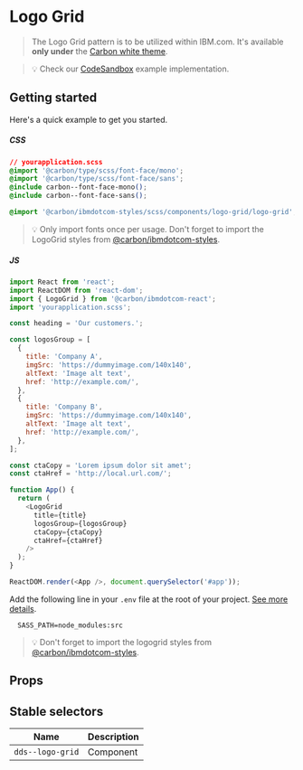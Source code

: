 
# Logo Grid

> The Logo Grid pattern is to be utilized within IBM.com. It's available **only
> under** the
> [Carbon white theme](https://www.carbondesignsystem.com/guidelines/themes/overview#default-theme).

> 💡 Check our
> [CodeSandbox](https://githubbox.com/carbon-design-system/ibm-dotcom-library/tree/master/packages/react/examples/codesandbox/patterns/blocks/LogoGrid)
> example implementation.

## Getting started

Here's a quick example to get you started.

##### CSS

```css
// yourapplication.scss
@import '@carbon/type/scss/font-face/mono';
@import '@carbon/type/scss/font-face/sans';
@include carbon--font-face-mono();
@include carbon--font-face-sans();

@import '@carbon/ibmdotcom-styles/scss/components/logo-grid/logo-grid';
```

> 💡 Only import fonts once per usage. Don't forget to import the LogoGrid
> styles from
> [@carbon/ibmdotcom-styles](https://github.com/carbon-design-system/ibm-dotcom-library/blob/master/packages/styles).

##### JS

```javascript
import React from 'react';
import ReactDOM from 'react-dom';
import { LogoGrid } from '@carbon/ibmdotcom-react';
import 'yourapplication.scss';

const heading = 'Our customers.';

const logosGroup = [
  {
    title: 'Company A',
    imgSrc: 'https://dummyimage.com/140x140',
    altText: 'Image alt text',
    href: 'http://example.com/',
  },
  {
    title: 'Company B',
    imgSrc: 'https://dummyimage.com/140x140',
    altText: 'Image alt text',
    href: 'http://example.com/',
  },
];

const ctaCopy = 'Lorem ipsum dolor sit amet';
const ctaHref = 'http://local.url.com/';

function App() {
  return (
    <LogoGrid
      title={title}
      logosGroup={logosGroup}
      ctaCopy={ctaCopy}
      ctaHref={ctaHref}
    />
  );
}

ReactDOM.render(<App />, document.querySelector('#app'));
```

Add the following line in your `.env` file at the root of your project.
[See more details](https://github.com/carbon-design-system/ibm-dotcom-library/tree/master/packages/styles#usage).

```
  SASS_PATH=node_modules:src
```

> 💡 Don't forget to import the logogrid styles from
> [@carbon/ibmdotcom-styles](https://github.com/carbon-design-system/ibm-dotcom-library/blob/master/packages/styles).

## Props

<Props of={LogoGrid} />

## Stable selectors

| Name             | Description |
| ---------------- | ----------- |
| `dds--logo-grid` | Component   |

<Description markdown={contributing} />
